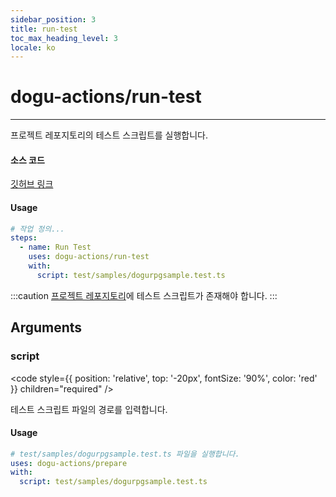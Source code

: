 ```yaml
---
sidebar_position: 3
title: run-test
toc_max_heading_level: 3
locale: ko
---
```


# dogu-actions/run-test

---

프로젝트 레포지토리의 테스트 스크립트를 실행합니다.

#### 소스 코드

[깃허브 링크](https://github.com/dogu-actions/run-test)

#### Usage

```yaml
# 작업 정의...
steps:
  - name: Run Test
    uses: dogu-actions/run-test
    with:
      script: test/samples/dogurpgsample.test.ts
```

:::caution
[프로젝트 레포지토리](/organization-and-project/project/repository)에 테스트 스크립트가 존재해야 합니다.
:::

## Arguments

### script

<code
  style={{ position: 'relative', top: '-20px', fontSize: '90%', color: 'red' }}
  children="required"
/>

테스트 스크립트 파일의 경로를 입력합니다.

#### Usage

```yaml
# test/samples/dogurpgsample.test.ts 파일을 실행합니다.
uses: dogu-actions/prepare
with:
  script: test/samples/dogurpgsample.test.ts
```

